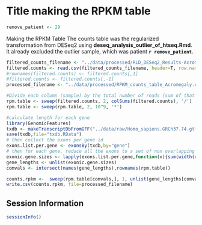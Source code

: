 Title making the RPKM table
========================================================
```r
remove_patient <- 29
```

Making the RPKM Table
The counts table was the regularized transformation from DESeq2 using **deseq_analysis_outlier_of_htseq.Rmd**.  It already excluded the outlier sample, which was patient **`r remove_patient`**.

```r
filtered_counts_filename <- "../data/processed/RLD_DESeq2_Results-Acromegaly.csv"
filtered.counts <- read.csv(filtered_counts_filename, header=T, row.names='X')
#rownames(filtered.counts) <- filtered.counts[,1]
#filtered.counts <- filtered.counts[,-1]
processed_filename <- "../data/processed/RPKM_counts_table_Acromegaly.csv"

#Divide each column (sample) by the total number of reads (sum of that column)
rpm.table <- sweep(filtered.counts, 2, colSums(filtered.counts), '/')
rpm.table <- sweep(rpm.table, 2, 10^9, '*')
```

```r

#calculate length for each gene
library(GenomicFeatures)
txdb <- makeTranscriptDbFromGFF("../data/raw/Homo_sapiens.GRCh37.74.gtf",format="gtf")
save(txdb,file="txdb.RData")
# then collect the exons per gene id
exons.list.per.gene <- exonsBy(txdb,by="gene")
# then for each gene, reduce all the exons to a set of non overlapping exons, calculate their lengths (widths) and sum then
exonic.gene.sizes <- lapply(exons.list.per.gene,function(x){sum(width(reduce(x)))})
gene_lengths <- unlist(exonic.gene.sizes)
comvals <- intersect(names(gene_lengths),rownames(rpm.table))

counts.rpkm <-  sweep(rpm.table[comvals,], 1, unlist(gene_lengths[comvals]),  "/")
write.csv(counts.rpkm, file=processed_filename)
```


Session Information
---------------------

```r
sessionInfo()
```

